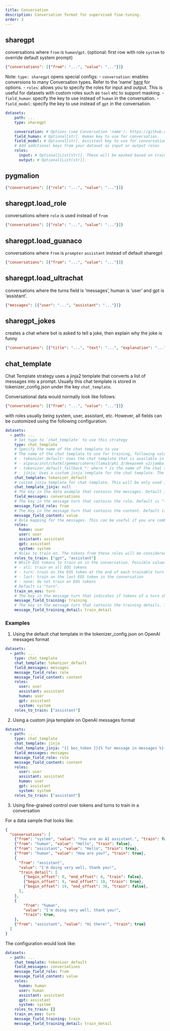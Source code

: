 ```yaml
---
title: Conversation
description: Conversation format for supervised fine-tuning.
order: 3
---
```


## sharegpt

conversations where `from` is `human`/`gpt`. (optional: first row with role `system` to override default system prompt)

```.json
{"conversations": [{"from": "...", "value": "..."}]}
```

Note: `type: sharegpt` opens special configs:
- `conversation`: enables conversions to many Conversation types. Refer to the 'name' [here](https://github.com/lm-sys/FastChat/blob/main/fastchat/conversation.py) for options.
- `roles`: allows you to specify the roles for input and output. This is useful for datasets with custom roles such as `tool` etc to support masking.
- `field_human`: specify the key to use instead of `human` in the conversation.
- `field_model`: specify the key to use instead of `gpt` in the conversation.

```yaml
datasets:
    path: ...
    type: sharegpt

    conversation: # Options (see Conversation 'name'): https://github.com/lm-sys/FastChat/blob/main/fastchat/conversation.py
    field_human: # Optional[str]. Human key to use for conversation.
    field_model: # Optional[str]. Assistant key to use for conversation.
    # Add additional keys from your dataset as input or output roles
    roles:
      input: # Optional[List[str]]. These will be masked based on train_on_input
      output: # Optional[List[str]].
```

## pygmalion

```.json
{"conversations": [{"role": "...", "value": "..."}]}
```

## sharegpt.load_role

conversations where `role` is used instead of `from`

```.json
{"conversations": [{"role": "...", "value": "..."}]}
```

## sharegpt.load_guanaco

conversations where `from` is `prompter` `assistant` instead of default sharegpt

```.json
{"conversations": [{"from": "...", "value": "..."}]}
```

## sharegpt.load_ultrachat

conversations where the turns field is 'messages', human is 'user' and gpt is 'assistant'.

```.json
{"messages": [{"user": "...", "assistant": "..."}]}
```

## sharegpt_jokes

creates a chat where bot is asked to tell a joke, then explain why the joke is funny

```.json
{"conversations": [{"title": "...", "text": "...", "explanation": "..."}]}
```


## chat_template

Chat Template strategy uses a jinja2 template that converts a list of messages into a prompt. Usually this chat template is stored in tokenizer_config.json under the key `chat_template`.

Conversational data would normally look like follows:

```.json
{"conversations": [{"from": "...", "value": "..."}]}
```

with roles usually being system, user, assistant, etc.
However, all fields can be customized using the following configuration:

```yaml
datasets:
  - path: ...
    # Set type to `chat_template` to use this strategy
    type: chat_template
    # Specify the name of the chat template to use
    # The name of the chat template to use for training, following values are supported:
    # - tokenizer_default: Uses the chat template that is available in the tokenizer_config.json. If the chat template is not available in the tokenizer, it will raise an error. This is the default value.
    # - alpaca/inst/chatml/gemma/cohere/llama3/phi_3/deepseek_v2/jamba: These chat templates are available in the axolotl codebase at src/axolotl/utils/chat_templates.py
    # - tokenizer_default_fallback_*: where * is the name of the chat template to fallback to. E.g. tokenizer_default_fallback_chatml. This is useful when the chat template is not available in the tokenizer.
    # - jinja: Uses a custom jinja template for the chat template. The custom jinja template should be provided in the chat_template_jinja field.
    chat_template: tokenizer_default
    # custom jinja template for chat template. This will be only used if chat_template is set to `jinja` or `null` (in which case chat_template is automatically set to `jinja`). Default is null.
    chat_template_jinja: null
    # The key in the data example that contains the messages. Default is "conversations".
    field_messages: conversations
    # The key in the message turn that contains the role. Default is "from".
    message_field_role: from
    # The key in the message turn that contains the content. Default is "value".
    message_field_content: value
    # Role mapping for the messages. This can be useful if you are combining data from multiple sources and the roles are different.
    roles:
      human: user
      user: user
      assistant: assistant
      gpt: assistant
      system: system
    # Roles to train on. The tokens from these roles will be considered for the loss. Default is ["gpt", "assistant"]
    roles_to_train: ["gpt", "assistant"]
    # Which EOS tokens to train on in the conversation. Possible values are:
    # - all: train on all EOS tokens
    # - turn: train on the EOS token at the end of each trainable turn
    # - last: train on the last EOS token in the conversation
    # - none: do not train on EOS tokens
    # Default is "turn".
    train_on_eos: turn
    # The key in the message turn that indicates if tokens of a turn should be considered for training. This is an advanced option useful to selectively train on certain turns besides the `roles_to_train`. Default is "training".
    message_field_training: training
    # The key in the message turn that contains the training details. This is an advanced option useful to selectively train on certain tokens in a turn. Default is "train_detail".
    message_field_training_detail: train_detail
```

### Examples

1. Using the default chat template in the tokenizer_config.json on OpenAI messages format

```yaml
datasets:
  - path: ...
    type: chat_template
    chat_template: tokenizer_default
    field_messages: messages
    message_field_role: role
    message_field_content: content
    roles:
      user: user
      assistant: assistant
      human: user
      gpt: assistant
      system: system
    roles_to_train: ["assistant"]
```

2. Using a custom jinja template on OpenAI messages format

```yaml
datasets:
  - path: ...
    type: chat_template
    chat_template: jinja
    chat_template_jinja: "{{ bos_token }}{% for message in messages %}{% if (message['role'] == 'system') %}{{'<|system|>' + '\n' + message['content'] + '<|end|>' + '\n'}}{% elif (message['role'] == 'user') %}{{'<|user|>' + '\n' + message['content'] + '<|end|>' + '\n' + '<|assistant|>' + '\n'}}{% elif message['role'] == 'assistant' %}{{message['content'] + '<|end|>' + '\n'}}{% endif %}{% endfor %}"
    field_messages: messages
    message_field_role: role
    message_field_content: content
    roles:
      user: user
      assistant: assistant
      human: user
      gpt: assistant
      system: system
    roles_to_train: ["assistant"]
```

3. Using fine-grained control over tokens and turns to train in a conversation


For a data sample that looks like:

```.json
{
  "conversations": [
    {"from": "system", "value": "You are an AI assistant.", "train": false},
    {"from": "human", "value": "Hello", "train": false},
    {"from": "assistant", "value": "Hello", "train": true},
    {"from": "human", "value": "How are you?", "train": true},
    {
      "from": "assistant",
      "value": "I'm doing very well, thank you!",
      "train_detail": [
        {"begin_offset": 0, "end_offset": 8, "train": false},
        {"begin_offset": 9, "end_offset": 18, "train": true},
        {"begin_offset": 19, "end_offset": 30, "train": false},
      ],
    },
    {
        "from": "human",
        "value": "I'm doing very well, thank you!",
        "train": true,
    },
    {"from": "assistant", "value": "Hi there!", "train": true}
  ]
}
```

The configuration would look like:

```yaml
datasets:
  - path: ...
    chat_template: tokenizer_default
    field_messages: conversations
    message_field_role: from
    message_field_content: value
    roles:
      human: human
      user: human
      assistant: assistant
      gpt: assistant
      system: system
    roles_to_train: []
    train_on_eos: turn
    message_field_training: train
    message_field_training_detail: train_detail
```

